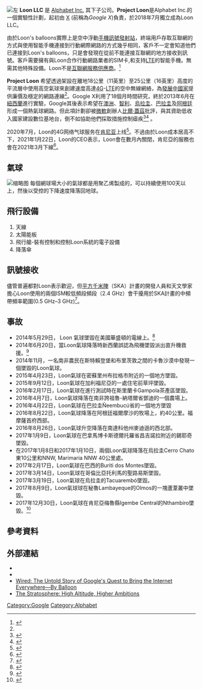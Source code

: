 {{DISPLAYTITLE:Loon LCC}}
{{expand|time=2015-10-30T04:16:56+00:00}}
{{noteTA
|G1=IT
|1=数码=>zh-tw:數位; 數碼=>zh-cn:数字; 數碼=>zh-sg:数字; 數位=>zh-cn:数字; 數位=>zh-sg:数字; 數位=>zh-hk:數碼; 數位=>zh-mo:數碼;
}}
[[File:Google_Loon_Balloon_close_up.jpg|左]]
{{Infobox company
| name = Loon LCC
| logo = https://loon.com/static/images/logo_loon.png
| former_name = Loon project
| parent = Alphabet
| services = 互聯網
}}      
'''Loon LLC''' 是 [[Alphabet|Alphabet Inc.]] 其下子公司。'''Project Loon'''是Alphabet Inc.的一個實驗性計劃，起初由 [[Google_X|X]] (前稱為''Google X'')負責，於2018年7月獨立成為Loon LLC。

由於Loon's balloons實際上是空中浮動[[手機訊號發射站|手機訊號發射站]]，終端用戶存取互聯網的方式與使用智能手機連接到行動網際網路的方式幾乎相同，客戶不一定會知道他們已連接到Loon's balloons，只是會發現在從前不能連接互聯網的地方接收到訊號。客戶需要擁有與Loon合作行動網路業者的SIM卡,和支持[[LTE|LTE]]的智能手機。無需其他特殊設備。Loon不是[[互聯網服務提供商|互聯網服務供應商]]。<ref name=":0">{{Cite web|title=Loon – FAQs|url=https://loon.com/faqs/|accessdate=2020-05-09|work=Loon|language=en-US|archive-date=2020-05-12|archive-url=https://web.archive.org/web/20200512201708/https://loon.com/faqs/|dead-url=no}}</ref>

'''Project Loon''' 希望透過架設在離地18公里（11英里）至25公里（16英里）高度的平流層中使用高空氣球來創建速度高達[[4G|4G]]-[[LTE|LTE]]的空中無線網絡，為[[發展中國家|發展中國家]]提供廉價及穩定的網路連線<ref name=":0" />。Google X利用了18個月時間研究，終於2013年6月在[[紐西蘭|紐西蘭]]進行實驗，Google其後表示希望在[[澳洲|澳洲]]、[[智利|智利]]、[[烏拉圭|烏拉圭]]、[[巴拉圭|巴拉圭]]及[[阿根廷|阿根廷]]形成一個熱氣球網路。但此項計劃卻被[[微軟|微軟]]創辦人[[比爾·蓋茲|比爾·蓋茲]]批評，與其資助低收入國家建設數位基地台，倒不如協助他們採取措施控制瘧疾<ref>{{Cite web |url=http://finance.takungpao.com.hk/tech/q/2013/0810/1819418.html |title=比爾·蓋茲：Google幫不了窮人 |access-date=2013-08-25 |archive-url=https://web.archive.org/web/20160304192223/http://finance.takungpao.com.hk/tech/q/2013/0810/1819418.html |archive-date=2016-03-04 |dead-url=yes }}</ref><ref>{{Cite web|title=Loon – Technology|url=https://loon.com/technology/|accessdate=2020-05-09|work=Loon|language=en-US|archive-date=2020-05-09|archive-url=https://web.archive.org/web/20200509142020/https://loon.com/technology|dead-url=no}}</ref> 。

2020年7月，Loon的4G网络气球服务在[[肯尼亚|肯尼亚]]上线<ref>{{cite news |title=Loon 的气球网络服务已在肯尼亚上线 |url=https://cn.engadget.com/loon-balloon-internet-kenya-commercial-service-110035271.html |accessdate=2020-07-09 |archive-date=2020-07-12 |archive-url=https://web.archive.org/web/20200712033408/https://cn.engadget.com/loon-balloon-internet-kenya-commercial-service-110035271.html |dead-url=no }}</ref>。不過由於Loon成本居高不下，2021年1月22日，Loon的CEO表示，Loon會在數月內關閉，肯尼亞的服務也會在2021年3月下線<ref>{{cite news |title=Alphabet 将终止「网路气球」计划 Loon |url=https://cn.engadget.com/loon-shutdown-093050860.html |accessdate=2021-01-23 |archive-date=2021-01-29 |archive-url=https://web.archive.org/web/20210129181443/https://cn.engadget.com/loon-shutdown-093050860.html |dead-url=no }}</ref>。
== 氣球 ==
[[File:Google_Loon_-_Launch_Event.jpg|缩略图]]
每個網球場大小的氣球都是用聚乙烯製成的，可以持續使用100天以上，然後以受控的下降速度降落回地球。

== 飛行設備 ==

# 天線
# 太陽能板
# 飛行艙-裝有控制和控制Loon系統的電子設備
# 降落傘

== 訊號接收 ==
儘管普遍都對Loon表示歡迎，但[[平方千米陣|平方千米陣]]（SKA）計畫的開發人員和天文學家擔心Loon使用的兩個ISM較低頻段頻段（2.4 GHz）會干擾用於SKA計畫的中頻帶頻率範圍(0.5 GHz–3 GHz)<ref>{{Cite web|title=Google launches broadband balloons, radio astronomy frets|url=https://www.theregister.co.uk/2013/06/17/google_launches_broadband_balloons_astrophysics_frets/|accessdate=2020-05-09|last=at 05:57|first=Richard Chirgwin 17 Jun 2013|work=www.theregister.co.uk|language=en|archive-date=2018-08-13|archive-url=https://web.archive.org/web/20180813210504/https://www.theregister.co.uk/2013/06/17/google_launches_broadband_balloons_astrophysics_frets/|dead-url=no}}</ref>。

== 事故 ==
* 2014年5月29日， Loon 氣球墜毀在美國華盛頓的電線上。<ref>{{Cite web|title=One Of Google’s Project Loon Balloons Crashed Into Power Lines In Washington State|url=https://social.techcrunch.com/2014/06/03/one-of-googles-project-loon-balloons-crashed-into-power-lines-in-washington-state/|accessdate=2020-05-09|work=TechCrunch|language=en-US}}</ref>
* 2014年6月20日，當Loon氣球降落時新西蘭誤認為飛機墜毀派出直升機救援。<ref>{{Cite web|title=A Google Loon Mistaken for a Plane Crash Prompted a Helicopter Rescue in New Zealand|url=https://slate.com/technology/2014/06/new-zealand-s-emergency-services-responded-to-a-google-loon-balloon.html|accessdate=2020-05-09|date=2014-06-20|last=Newman|first=Lily Hay|work=Slate Magazine|language=en}}</ref>
* 2014年11月，一名南非農民在斯特賴登堡和布里茨敦之間的卡魯沙漠中發現一個墜毀的Loon氣球。
* 2015年4月23日，Loon氣球在密蘇里州布拉格市附近的一個地方墜毀。
* 2015年9月12日，Loon氣球在加利福尼亞的一處住宅前草坪墜毀。
* 2016年2月17日，Loon氣球在進行測試時在斯里蘭卡Gampola茶產區墜毀。
* 2016年4月7日，Loon氣球降落在南非誇祖魯-納塔爾省鄧迪的一個農場上。
* 2016年4月22日，Loon氣球在巴拉圭Ñeembucú省的一個地方墜毀
* 2016年8月22日，Loon氣球降落在阿根廷福爾摩沙的牧場上，約40公里。福摩薩首府西部。
* 2016年8月26日，Loon氣球升空降落在南達科他州麥迪遜的西北部。
* 2017年1月9日，Loon氣球在巴拿馬博卡斯德爾托羅省昌吉諾拉附近的錫耶奇墜毀。
* 在2017年1月8日和2017年1月10日，兩個Loon氣球降落在烏拉圭Cerro Chato東10公里和NNW, Marimaria NNW 40公里處。
* 2017年2月17日，Loon氣球在巴西的Buriti dos Montes墜毀。
* 2017年3月14日，Loon氣球在哥倫比亞托利馬的聖路易斯墜毀。
* 2017年3月19日，Loon氣球在烏拉圭的Tacuarembó墜​​毀。
* 2017年8月9日，Loon氣球球在秘魯Lambayeque的Olmos的一塊蘆葦叢中墜毀。
* 2017年12月30日，Loon氣球在肯尼亞梅魯縣Igembe Central的Nthambiro墜毀。<ref>{{Cite journal|title=Loon LLC|url=https://en.wikipedia.org/w/index.php?title=Loon_LLC&oldid=953247880|date=2020-04-26|journal=Wikipedia|language=en}}</ref>

==參考資料==
{{REFLIST}}

==外部連結==
{{Commons category|Project Loon}}
*{{Official website|https://www.google.com/loon/}}
*{{YouTube|channel=UC85vZzdL-PEn_5hl8_FDHoA}}
*[https://www.wired.com/gadgetlab/2013/08/googlex-project-loon/all/ Wired: The Untold Story of Google's Quest to Bring the Internet Everywhere—By Balloon]{{Wayback|url=https://www.wired.com/gadgetlab/2013/08/googlex-project-loon/all/ |date=20140328212313 }}
*[https://loon.com/static/pdfs/Stratosphere_Whitepaper_May1.pdf The Stratosphere: High Altitude, Higher Ambitions]{{Wayback|url=https://loon.com/static/pdfs/Stratosphere_Whitepaper_May1.pdf |date=20200514153948 }}

{{Alphabet Inc.}}
{{Google公司}}
[[Category:Google|Category:Google]]
{{DEFAULTSORT:Loon LCC}}
[[Category:Alphabet|Category:Alphabet]]